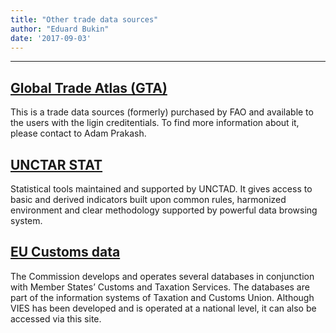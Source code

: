 ```yaml
---
title: "Other trade data sources"
author: "Eduard Bukin"
date: '2017-09-03'
---
```


---


## [Global Trade Atlas (GTA)](https://www.ihs.com/products/maritime-global-trade-atlas.html)

This is a trade data sources (formerly) purchased by FAO and available to the users with the ligin creditentials. To find more information about it, please contact to Adam Prakash. 

## [UNCTAR STAT](http://unctadstat.unctad.org/EN/)

Statistical tools maintained and supported by UNCTAD. It gives access to basic and derived indicators built upon common rules, harmonized environment and clear methodology supported by powerful data browsing system.

## [EU Customs data](http://ec.europa.eu/ecip/information_resources/databases/index_en.htm)

The Commission develops and operates several databases in conjunction with Member States' Customs and Taxation Services. The databases are part of the information systems of Taxation and Customs Union. Although VIES has been developed and is operated at a national level, it can also be accessed via this site.

